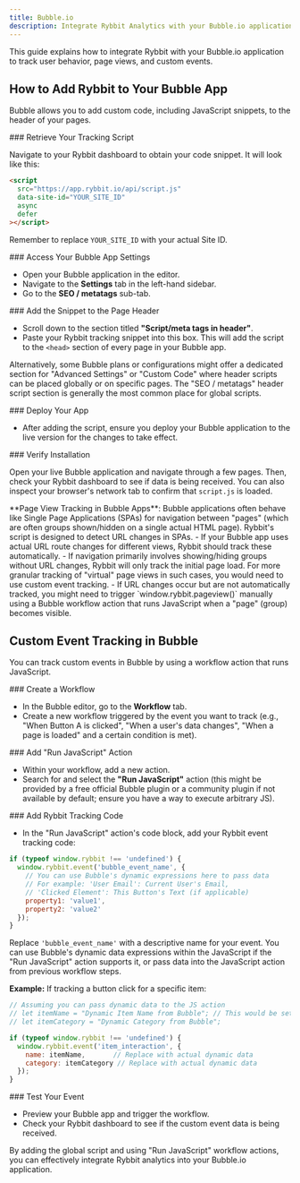 ```yaml
---
title: Bubble.io
description: Integrate Rybbit Analytics with your Bubble.io application to track user behavior
---
```




This guide explains how to integrate Rybbit with your Bubble.io application to track user behavior, page views, and custom events.

## How to Add Rybbit to Your Bubble App

Bubble allows you to add custom code, including JavaScript snippets, to the header of your pages.

<Steps>
<Step>
### Retrieve Your Tracking Script

Navigate to your Rybbit dashboard to obtain your code snippet. It will look like this:

```html
<script
  src="https://app.rybbit.io/api/script.js"
  data-site-id="YOUR_SITE_ID"
  async
  defer
></script>
```
Remember to replace `YOUR_SITE_ID` with your actual Site ID.
</Step>

<Step>
### Access Your Bubble App Settings

-   Open your Bubble application in the editor.
-   Navigate to the **Settings** tab in the left-hand sidebar.
-   Go to the **SEO / metatags** sub-tab.
</Step>

<Step>
### Add the Snippet to the Page Header

-   Scroll down to the section titled **"Script/meta tags in header"**.
-   Paste your Rybbit tracking snippet into this box. This will add the script to the `<head>` section of every page in your Bubble app.

Alternatively, some Bubble plans or configurations might offer a dedicated section for "Advanced Settings" or "Custom Code" where header scripts can be placed globally or on specific pages. The "SEO / metatags" header script section is generally the most common place for global scripts.
</Step>

<Step>
### Deploy Your App

-   After adding the script, ensure you deploy your Bubble application to the live version for the changes to take effect.
</Step>

<Step>
### Verify Installation

Open your live Bubble application and navigate through a few pages. Then, check your Rybbit dashboard to see if data is being received. You can also inspect your browser's network tab to confirm that `script.js` is loaded.
</Step>
</Steps>

<Callout type="info">
  **Page View Tracking in Bubble Apps**: Bubble applications often behave like Single Page Applications (SPAs) for navigation between "pages" (which are often groups shown/hidden on a single actual HTML page). Rybbit's script is designed to detect URL changes in SPAs.
  - If your Bubble app uses actual URL route changes for different views, Rybbit should track these automatically.
  - If navigation primarily involves showing/hiding groups without URL changes, Rybbit will only track the initial page load. For more granular tracking of "virtual" page views in such cases, you would need to use custom event tracking.
  - If URL changes occur but are not automatically tracked, you might need to trigger `window.rybbit.pageview()` manually using a Bubble workflow action that runs JavaScript when a "page" (group) becomes visible.
</Callout>

## Custom Event Tracking in Bubble

You can track custom events in Bubble by using a workflow action that runs JavaScript.

<Steps>
<Step>
### Create a Workflow

-   In the Bubble editor, go to the **Workflow** tab.
-   Create a new workflow triggered by the event you want to track (e.g., "When Button A is clicked", "When a user's data changes", "When a page is loaded" and a certain condition is met).
</Step>

<Step>
### Add "Run JavaScript" Action

-   Within your workflow, add a new action.
-   Search for and select the **"Run JavaScript"** action (this might be provided by a free official Bubble plugin or a community plugin if not available by default; ensure you have a way to execute arbitrary JS).
</Step>

<Step>
### Add Rybbit Tracking Code

-   In the "Run JavaScript" action's code block, add your Rybbit event tracking code:

```javascript
if (typeof window.rybbit !== 'undefined') {
  window.rybbit.event('bubble_event_name', {
    // You can use Bubble's dynamic expressions here to pass data
    // For example: 'User Email': Current User's Email,
    // 'Clicked Element': This Button's Text (if applicable)
    property1: 'value1',
    property2: 'value2'
  });
}
```
Replace `'bubble_event_name'` with a descriptive name for your event. You can use Bubble's dynamic data expressions within the JavaScript if the "Run JavaScript" action supports it, or pass data into the JavaScript action from previous workflow steps.

**Example:** If tracking a button click for a specific item:
```javascript
// Assuming you can pass dynamic data to the JS action
// let itemName = "Dynamic Item Name from Bubble"; // This would be set by Bubble's dynamic data
// let itemCategory = "Dynamic Category from Bubble";

if (typeof window.rybbit !== 'undefined') {
  window.rybbit.event('item_interaction', {
    name: itemName,       // Replace with actual dynamic data
    category: itemCategory // Replace with actual dynamic data
  });
}
```
</Step>

<Step>
### Test Your Event

-   Preview your Bubble app and trigger the workflow.
-   Check your Rybbit dashboard to see if the custom event data is being received.
</Step>
</Steps>

By adding the global script and using "Run JavaScript" workflow actions, you can effectively integrate Rybbit analytics into your Bubble.io application.